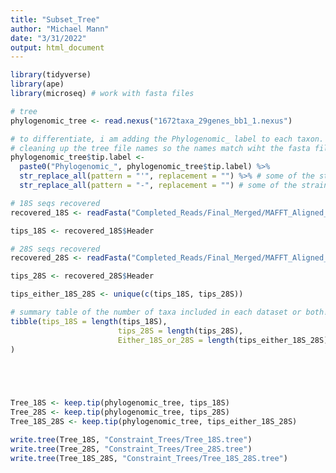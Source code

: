 ```yaml
---
title: "Subset_Tree"
author: "Michael Mann"
date: "3/31/2022"
output: html_document
---
```


```r

library(tidyverse)
library(ape)
library(microseq) # work with fasta files
```



```r
# tree
phylogenomic_tree <- read.nexus("1672taxa_29genes_bb1_1.nexus")

# to differentiate, i am adding the Phylogenomic_ label to each taxon. 
# cleaning up the tree file names so the names match wiht the fasta file
phylogenomic_tree$tip.label <- 
  paste0("Phylogenomic_", phylogenomic_tree$tip.label) %>%
  str_replace_all(pattern = "'", replacement = "") %>% # some of the strain species names had extra symbols. I removed them.
  str_replace_all(pattern = "-", replacement = "") # some of the strain species names had extra symbols. I removed them.

# 18S seqs recovered
recovered_18S <- readFasta("Completed_Reads/Final_Merged/MAFFT_Aligned_Cleaned_4/final_merged_18S_cleaned_twice_for_MAFFT.fasta")

tips_18S <- recovered_18S$Header

# 28S seqs recovered
recovered_28S <- readFasta("Completed_Reads/Final_Merged/MAFFT_Aligned_Cleaned_4/final_merged_28S_cleaned_twice_for_MAFFT.fasta")

tips_28S <- recovered_28S$Header

tips_either_18S_28S <- unique(c(tips_18S, tips_28S))

# summary table of the number of taxa included in each dataset or both!
tibble(tips_18S = length(tips_18S), 
                        tips_28S = length(tips_28S),
                        Either_18S_or_28S = length(tips_either_18S_28S),
)

  



Tree_18S <- keep.tip(phylogenomic_tree, tips_18S)
Tree_28S <- keep.tip(phylogenomic_tree, tips_28S)
Tree_18S_28S <- keep.tip(phylogenomic_tree, tips_either_18S_28S)

write.tree(Tree_18S, "Constraint_Trees/Tree_18S.tree")
write.tree(Tree_28S, "Constraint_Trees/Tree_28S.tree")
write.tree(Tree_18S_28S, "Constraint_Trees/Tree_18S_28S.tree")

```